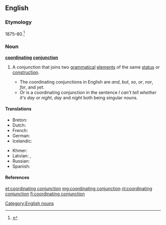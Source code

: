==English==

===Etymology===
1875–80.<ref>{{R:Dictionary.com 1.1}}</ref>

===Noun===
'''[[coordinating]] [[conjunction]]'''

# {{context|grammar|lang=en}} A conjunction that joins two [[grammatical]] [[element]]s of the same [[status]] or [[construction]].
#* The coordinating conjunctions in English are ''and'', ''but'', ''so'', ''or'', ''nor'', ''for'', and ''yet''.
#* ''Or'' is a coordinating conjunction in the sentence ''I can't tell whether it's day or night'', ''day'' and ''night'' both being singular nouns.

====Translations====
{{trans-top|conjunction that joins two grammatical elements of the same status or construction}}
* Breton: {{t+|br|stagell genurzhiañ|f}}
* Dutch: {{t|nl|nevenschikkend voegwoord|n}}
* French: {{t+|fr|conjonction de coordination|f}}
* German: {{t|de|koordinierende Konjunktion|f}}
* Icelandic: {{t+|is|aðaltenging|f}}
{{trans-mid}}
* Khmer: {{t|km|ឈ្នាប់ចង|tr=chnoap jɑɑng|sc=Khmr}}
* Latvian: {{t|lv|sakārtojuma saiklis|m}}, {{t|lv|sakārtojuma saikļi|m-p}}
* Russian: {{t+|ru|сочинительный союз|m|tr=sočinítel'nyj sojúz}}
* Spanish: {{t+|es|conjunción coordinante|f}}
{{trans-bottom}}

====References====
<references />

[[Category:English nouns]]

[[et:coordinating conjunction]]
[[mg:coordinating conjunction]]
[[nl:coordinating conjunction]]
[[fi:coordinating conjunction]]